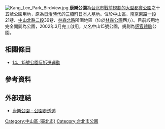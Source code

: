 {{coord|25.0530598|N|121.5247598|E|display=title|region:TW-TPE_type:landmark}}
{{Infobox park
|name        = 康樂公園
|image       = Water Mist Area in Kang Lee Park 20101114a.JPG
|image size  = 250px
|alt         = 
|caption     = 
|type        = [[公園|公園]]
|location    = [[台灣|台灣]][[台北市|台北市]][[中山區_(臺北市)|中山區]]
|coordinates = 
|area        =13,385 平方公尺
|opened      = 
|created     =1997 年
|operator    = 圓山公園管理所
|visitors    =
|open        = 全天
|status      = 全年開放
|website     = 
}}
[[File:Kang_Lee_Park_Birdview.jpg|thumb]]
'''康樂公園'''為[[台北市戰前規劃的大型都會公園|台北市戰前規劃的大型都會公園]]之十五號公園用地，原為[[台灣日治時期|日治時代]]的[[三橋町|三橋町]][[日本人墓地|日本人墓地]]。位於[[中山區_(臺北市)|中山區]]，[[南京東路_(台北)|南京東路一段]]21巷、[[中山北路_(台北市)|中山北路二段]]39巷、[[林森北路|林森北路]]所圍地區（位於[[林森公園|林森公園]]西方）。目前該用地完全開闢為公園，2002年3月完工啟用，又名中山15號公園，規劃為[[感官體驗|感官體驗]]公園。

== 相關條目 ==
* [[14、15號公園反拆遷運動|14、15號公園反拆遷運動]]

== 參考資料 ==
{{reflist}}

== 外部連結 ==
*[https://parks.taipei/parks/m2/pkl_parks_m2C.php?sid=296 康樂公園 - 公園走透透] {{Wayback|url=https://parks.taipei/parks/m2/pkl_parks_m2C.php?sid=296 |date=20190730083222 }}

{{Commonscat-inline|Kang Lee Park|康樂公園}}

{{TW-stub}}

[[Category:中山區_(臺北市)|Category:中山區 (臺北市)]]
[[Category:台北市公園|Category:台北市公園]]